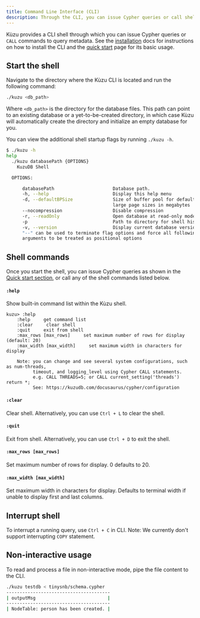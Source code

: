 ```yaml
---
title: Command Line Interface (CLI)
description: Through the CLI, you can issue Cypher queries or call shell commands.
---
```


Kùzu provides a CLI shell through which you can issue Cypher queries or `CALL` commands to query
metadata. See the [installation](../installation) docs for instructions on how
to install the CLI and the [quick start](../quick-start) page for its basic usage.

## Start the shell

Navigate to the directory where the Kùzu CLI is located and run the following command:

```bash
./kuzu <db_path>
```

Where `<db_path>` is the directory for the database files. 
This path can point to an existing database or a yet-to-be-created directory, in which case
Kùzu will automatically create the directory and initialize an empty database for you.

You can view the additional shell startup flags by running `./kuzu -h`.

```bash
$ ./kuzu -h
help
  ./kuzu databasePath {OPTIONS}
    KuzuDB Shell

  OPTIONS:

      databasePath                      Database path.
      -h, --help                        Display this help menu
      -d, --defaultBPSize               Size of buffer pool for default and
                                        large page sizes in megabytes
      --nocompression                   Disable compression
      -r, --readOnly                    Open database at read-only mode.
      -p                                Path to directory for shell history
      -v, --version                     Display current database version
      "--" can be used to terminate flag options and force all following
      arguments to be treated as positional options
```

## Shell commands

Once you start the shell, you can issue Cypher queries as shown in the [Quick start section](../quick-start.md), or call
any of the shell commands listed below.

#### `:help`
Show built-in command list within the Kùzu shell.

```
kuzu> :help
    :help     get command list
    :clear     clear shell
    :quit     exit from shell
    :max_rows [max_rows]     set maximum number of rows for display (default: 20)
    :max_width [max_width]     set maximum width in characters for display

    Note: you can change and see several system configurations, such as num-threads, 
          timeout, and logging_level using Cypher CALL statements.
          e.g. CALL THREADS=5; or CALL current_setting('threads') return *;
          See: https://kuzudb.com/docusaurus/cypher/configuration
```

#### `:clear`
Clear shell. Alternatively, you can use `Ctrl + L` to clear the shell.

#### `:quit`
Exit from shell. Alternatively, you can use `Ctrl + D` to exit the shell.

#### `:max_rows [max_rows]`
Set maximum number of rows for display. 0 defaults to 20.

#### `:max_width [max_width]`
Set maximum width in characters for display. Defaults to terminal width if unable to display first and last columns. 

## Interrupt shell
To interrupt a running query, use `Ctrl + C` in CLI. Note: We currently don't support interrupting `COPY` statement.

## Non-interactive usage
To read and process a file in non-interactive mode, pipe the file content to the CLI.

```bash
./kuzu testdb < tinysnb/schema.cypher
---------------------------------------
| outputMsg                           |
---------------------------------------
| NodeTable: person has been created. |
```
